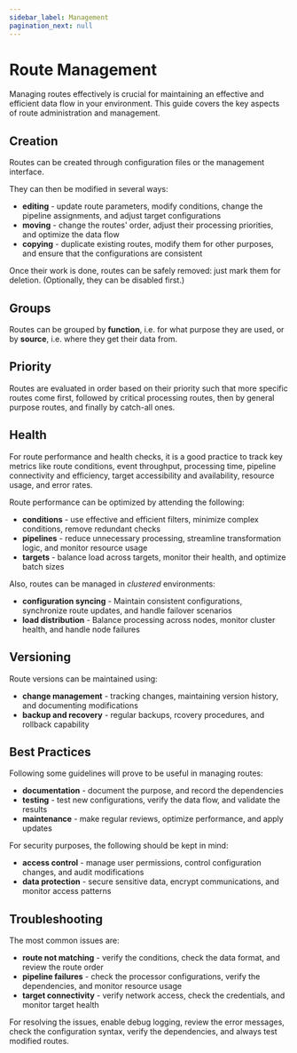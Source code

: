 ```yaml
---
sidebar_label: Management
pagination_next: null
---
```


# Route Management

Managing routes effectively is crucial for maintaining an effective and efficient data flow in your environment. This guide covers the key aspects of route administration and management.

## Creation

Routes can be created through configuration files or the management interface.

They can then be modified in several ways:

* **editing** - update route parameters, modify conditions, change the pipeline assignments, and adjust target configurations
* **moving** - change the routes' order, adjust their processing priorities, and optimize the data flow
* **copying** - duplicate existing routes, modify them for other purposes, and ensure that the configurations are consistent

Once their work is done, routes can be safely removed: just mark them for deletion. (Optionally, they can be disabled first.)

## Groups

Routes can be grouped by **function**, i.e. for what purpose they are used, or by **source**, i.e. where they get their data from.

## Priority

Routes are evaluated in order based on their priority such that more specific routes come first, followed by critical processing routes, then by general purpose routes, and finally by catch-all ones.

## Health

For route performance and health checks, it is a good practice to track key metrics like route conditions, event throughput, processing time, pipeline connectivity and efficiency, target accessibility and availability, resource usage, and error rates.

Route performance can be optimized by attending the following:

* **conditions** - use effective and efficient filters, minimize complex conditions, remove redundant checks
* **pipelines** - reduce unnecessary processing, streamline transformation logic, and monitor resource usage
* **targets** - balance load across targets, monitor their health, and optimize batch sizes

Also, routes can be managed in _clustered_ environments:

* **configuration syncing** - Maintain consistent configurations, synchronize route updates, and handle failover scenarios
* **load distribution** - Balance processing across nodes, monitor cluster health, and handle node failures

## Versioning

Route versions can be maintained using:

* **change management** - tracking changes, maintaining version history, and documenting modifications
* **backup and recovery** - regular backups, rcovery procedures, and rollback capability

## Best Practices

Following some guidelines will prove to be useful in managing routes:

* **documentation** - document the purpose, and record the dependencies
* **testing** - test new configurations, verify the data flow, and validate the results
* **maintenance** - make regular reviews, optimize performance, and apply updates

For security purposes, the following should be kept in mind:

* **access control** - manage user permissions, control configuration changes, and audit modifications
* **data protection** - secure sensitive data, encrypt communications, and monitor access patterns

## Troubleshooting

The most common issues are:

* **route not matching** - verify the conditions, check the data format, and review the route order
* **pipeline failures** - check the processor configurations, verify the dependencies, and monitor resource usage
* **target connectivity** - verify network access, check the credentials, and monitor target health

For resolving the issues, enable debug logging, review the error messages, check the configuration syntax, verify the dependencies, and always test modified routes.
